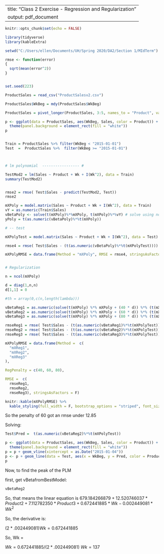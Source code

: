 
---
title: "Class 2 Exercise  - Regression and Regularization"
output: pdf_document
---


```r
knitr::opts_chunk$set(echo = FALSE)
```

```r

library(tidyverse)
library(kableExtra)

```


```r


setwd("C:/Users/ellen/Documents/UH/Spring 2020/DA2/Section 1/MIdTerm")

rmse <- function(error)
{
  sqrt(mean(error^2))
}


set.seed(223)

ProductSales = read_csv("ProductSalesv2.csv")

ProductSales$WkBeg = mdy(ProductSales$WkBeg)

ProductSales = pivot_longer(ProductSales, 3:5, names_to = "Product", values_to = "Sales")

p <- ggplot(data = ProductSales, aes(WkBeg, Sales, color = Product)) + geom_point() +
  theme(panel.background = element_rect(fill = "white")) 
p


Train = ProductSales %>% filter(WkBeg < "2015-01-01")
Test  =  ProductSales %>%  filter(WkBeg >= "2015-01-01")



# lm polynomial  ----------------- #

TestMod2 = lm(Sales ~ Product + Wk + I(Wk^2), data = Train)
summary(TestMod2)


rmse2 = rmse( Test$Sales - predict(TestMod2, Test))
rmse2

```


```r

mXPoly = model.matrix(Sales ~ Product + Wk + I(Wk^2), data = Train)
vY = as.numeric(Train$Sales)
vBetaPoly <- solve(t(mXPoly)%*%mXPoly, t(mXPoly)%*%vY) # solve using normal equations                    
yPoly = t(as.numeric(vBetaPoly)%*%t(mXPoly))

# -- test

mXPolyTest = model.matrix(Sales ~ Product + Wk + I(Wk^2), data = Test)

rmse4 = rmse( Test$Sales - (t(as.numeric(vBetaPoly)%*%t(mXPolyTest))))

mXPolyRMSE = data.frame(Method = "mXPoly", RMSE = rmse4, stringsAsFactors = F)


# Regularization

n = ncol(mXPoly)

d = diag(1,n,n)
d[1,1] = 0

#th = array(0,c(n,length(lambda)))

vBetaReg1 = as.numeric(solve(t(mXPoly) %*% mXPoly + (40 * d)) %*% (t(mXPoly) %*% vY))
vBetaReg2 = as.numeric(solve(t(mXPoly) %*% mXPoly + (60 * d)) %*% (t(mXPoly) %*% vY))
vBetaReg3 = as.numeric(solve(t(mXPoly) %*% mXPoly + (80 * d)) %*% (t(mXPoly) %*% vY))

rmseReg1 = rmse( Test$Sales - (t(as.numeric(vBetaReg1)%*%t(mXPolyTest))))
rmseReg2 = rmse( Test$Sales - (t(as.numeric(vBetaReg2)%*%t(mXPolyTest))))
rmseReg3 = rmse( Test$Sales - (t(as.numeric(vBetaReg3)%*%t(mXPolyTest))))

mXPolyRMSE = data.frame(Method =  c(
  "mXReg1",
  "mXReg2",
  "mXReg3"
),

RegPenalty = c(40, 60, 80),

RMSE =  c(
  rmseReg1,
  rmseReg2,
  rmseReg3), stringsAsFactors = F)

knitr::kable(mXPolyRMSE) %>%
  kable_styling(full_width = F, bootstrap_options = "striped", font_size = 9)

```
So the penalty of 60 got an rmse under 12.85

Solving:

```r

Test$Pred =  t(as.numeric(vBetaReg2)%*%t(mXPolyTest))

p <- ggplot(data = ProductSales, aes(WkBeg, Sales, color = Product)) + geom_point(alpha = .2) +
  theme(panel.background = element_rect(fill = "white")) 
p = p + geom_vline(xintercept = as.Date("2015-01-04"))
p <- p + geom_line(data = Test, aes(x = WkBeg, y = Pred, color = Product), size = 1) 
p


```
Now, to find the peak of the PLM

first, get vBetafromBestModel:

```r

vBetaReg2

```


So, that means the linear equation is $679.184266879 + 12.520746037*Product2 +  7.112782350*Product3 + 0.672441885*Wk -0.002449081*Wk^2$

So, the derivative is:

$(2*.002449081)Wk = 0.672441885$ 

So, Wk = 

$Wk = 0.672441885/(2*.002449081)$
$Wk = 137$




